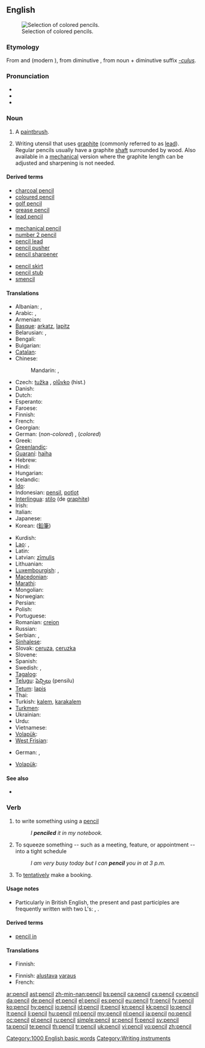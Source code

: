 ==English==
{{wikipedia}}
[[Image:Colouring pencils.jpg|thumb|Selection of colored pencils.]]

===Etymology===
From {{etyl|xno}} and {{etyl|fro}} {{term|pincil}} (modern {{term|pinceau||paintbrush}}), from {{etyl|la}} diminutive {{term|peniculus||brush}}, from noun {{term|penis||tail}} + diminutive suffix ''[[-culus]]''.

===Pronunciation===
* {{IPA|/pɛnsəl/}}
* {{audio|en-us-pencil.ogg|Audio (US)}}
* {{rhymes|ɛnsəl}}

===Noun===
{{en-noun}}

# {{obsolete}} A [[paintbrush]].
# Writing utensil that uses [[graphite]] (commonly referred to as [[lead]]). Regular pencils usually have a graphite [[shaft]] surrounded by wood. Also available in a [[mechanical]] version where the graphite length can be adjusted and sharpening is not needed.

====Derived terms====
{{rel-top3|Terms derived from ''pencil'' (noun)}}
* [[charcoal pencil]]
* [[coloured pencil]]
* [[golf pencil]]
* [[grease pencil]]
* [[lead pencil]]
{{rel-mid3}}
* [[mechanical pencil]]
* [[number 2 pencil]]
* [[pencil lead]]
* [[pencil pusher]]
* [[pencil sharpener]]
{{rel-mid3}}
* [[pencil skirt]]
* [[pencil stub]]
* [[smencil]]
{{rel-bottom}}

====Translations====
{{trans-top|graphite writing-instrument}}
* Albanian: {{t-|sq|laps|xs=Albanian}}, {{t-|sq|kalem|xs=Albanian}}
* Arabic: {{t+|ar|قلم|m|tr=qálam}},  {{t|ar|قلم رصاص|m|tr=qálam raSaaS}}
* Armenian: {{t-|hy|մատիտ|tr=matit}}
* [[Basque]]: [[arkatz]], [[lapitz]]
* Belarusian: {{t|be|аловак|m|tr=alóvak|sc=Cyrl}}, {{t|be|карандаш|m|tr=karandáš|sc=Cyrl}}
* Bengali: {{t|bn|পেনসিল|tr=pēnsil|sc=Beng|xs=Bengali}}
* Bulgarian: {{t+|bg|молив|m|tr=moliv}}
* [[Catalan]]: {{t|ca|llapis|m}}
* Chinese:
*: Mandarin: {{t-|cmn|鉛筆|sc=Hani}}, {{t-|cmn|铅笔|tr=qiānbǐ|sc=Hani}}
* Czech: [[tužka]] {{f}}, [[olůvko]] (hist.) {{n}}
* Danish: {{t-|da|blyant|c}}
* Dutch: {{t+|nl|potlood|n}}
* Esperanto: {{t-|eo|krajono|xs=Esperanto}}
* Faroese: {{t-|fo|blýantur|m|xs=Faroese}}
* Finnish: {{t+|fi|lyijykynä}}
* French: {{t+|fr|crayon|m}}
* Georgian: {{t|ka|ფანქარი|tr=p'ank'ari|sc=Geor}}
* German: (''non-colored'') {{t+|de|Bleistift|m}}, (''colored'') {{t+|de|Buntstift|m}}
* Greek: {{t+|el|μολύβι|n|tr=molívi}}
* [[Greenlandic]]: {{t-|kl|aqerluusaq|xs=Greenlandic}}
* [[Guaraní]]: [[haiha]]
* Hebrew: {{t+|he|עיפרון|m|alt=עיפרון \ עִפָּרוֹן|tr=iparón}}
* Hindi: {{t|hi|पेन्सिल|f|tr=pensil|xs=Hindi}}
* Hungarian: {{t+|hu|ceruza}}
* Icelandic: {{t+|is|blýantur|m}}
* [[Ido]]: {{t+|io|krayono|xs=Ido}}
* Indonesian: [[pensil]], [[potlot]]
* [[Interlingua]]: [[stilo]] (de [[graphite]])
* Irish: {{t-|ga|peann luaidhe|xs=Irish|m}}
* Italian: {{t+|it|matita|f}}
* Japanese: {{t+|ja|鉛筆|tr=えんぴつ, enpitsu}}
* Korean: {{t+|ko|연필|tr=yeonpil|sc=Hang}} ([[鉛筆]])
{{trans-mid}}
* Kurdish: {{ku-Arab|[[پێنووس]]}}
* [[Lao]]: {{t|lo|ສໍ|tr=söö|sc=Laoo}}, {{t|lo|ສໍດໍາ|tr=söödam|sc=Laoo}}
* Latin: {{t+|la|plumbum}}
* Latvian: [[zīmulis]] {{m}}
* Lithuanian: {{t-|lt|pieštukas|m|xs=Lithuanian}}
* [[Luxembourgish]]: {{t|lb|Bläistëft|n}}, {{t|lb|Kräijong|n}}
* [[Macedonian]]: {{t-|mk|молив|m|tr=móliv}}
* [[Marathi]]: {{t|mr|पेन्सिल|sc=Deva|xs=Marathi}}
* Mongolian: {{t-|mn|харандаа|tr=harandaa|sc=Cyrl|xs=Mongolian}}
* Norwegian: {{t+|no|blyant}}
* Persian: {{t-|fa|مداد|tr=medâd|xs=Persian}}
* Polish: {{t+|pl|ołówek|m}}
* Portuguese: {{t+|pt|lápis|m}}
* Romanian: [[creion]] {{n}}
* Russian: {{t+|ru|карандаш|m|tr=karandáš}}
* Serbian: {{t-|sr|olovka|f}}, {{t-|sr|pisaljka|f}}
* [[Sinhalese]]: {{t|si|පැන්සල|tr=pänsala|sc=Sinh|xs=Sinhalese}}
* Slovak: [[ceruza]], [[ceruzka]] {{f}}
* Slovene: {{t+|sl|svinčnik|m}}
* Spanish: {{t+|es|lápiz|m}}
* Swedish: {{t+|sv|blyertspenna|c}}, {{t+|sv|penna|c}}
* [[Tagalog]]: {{t-|tl|lapis|xs=Tagalog}}
* [[Telugu]]: [[పెన్సిలు]] (pensilu)
* [[Tetum]]: [[lapis]]
* Thai: {{t|th|ดินสอ|tr=dinsǎaw|sc=Thai}}
* Turkish: [[kalem]], [[karakalem]]
* [[Turkmen]]: {{t|tk|galam}}
* Ukrainian: {{t|uk|олівець|m|tr=olivéc'|sc=Cyrl}}
* Urdu: {{t|ur|پنسل|f|tr=pensil|sc=ur-Arab}}
* Vietnamese: {{t-|vi|bút chì|xs=Vietnamese}}
* [[Volapük]]: {{t|vo|stib}}
* [[West Frisian]]: {{t+|fy|potlead|n|xs=West Frisian}}
{{trans-bottom}}

{{trans-top|slate writing-instrument}}
* German: {{t|de|Griffel|m}}, {{t|de|Tafelstift|m}}
{{trans-mid}}
* [[Volapük]]: {{t|vo|gliv}}
{{trans-bottom}}

====See also====
* {{pedialite}}

===Verb===
{{en-verb}}

# to write something using a [[pencil]]
#: ''I '''penciled''' it in my notebook.''
# To squeeze something -- such as a meeting, feature, or appointment -- into a tight schedule
#: ''I am very busy today but I can '''pencil''' you in at 3 p.m.''
# To [[tentatively]] make a booking.

====Usage notes====
* Particularly in British English, the present and past participles are frequently written with two L's: {{en-term|pencilling}}, {{en-term|pencilled}}.

====Derived terms====
* [[pencil in]]

====Translations====

{{trans-top|to squeeze into a tight schedule}}
* Finnish: {{t-|fi|tunkea}}
{{trans-mid}}
{{trans-bottom}}

{{trans-top|to make a tentative booking}}
* Finnish: {{t+|fi|tehdä}} [[alustava]] [[varaus]]
* French: {{t|fr|poser une option}}
{{trans-mid}}
{{trans-bottom}}

[[Category:1000 English basic words]]
[[Category:Writing instruments]]

[[ar:pencil]]
[[ast:pencil]]
[[zh-min-nan:pencil]]
[[bs:pencil]]
[[ca:pencil]]
[[cs:pencil]]
[[cy:pencil]]
[[da:pencil]]
[[de:pencil]]
[[et:pencil]]
[[el:pencil]]
[[es:pencil]]
[[eu:pencil]]
[[fr:pencil]]
[[fy:pencil]]
[[ko:pencil]]
[[hy:pencil]]
[[io:pencil]]
[[id:pencil]]
[[it:pencil]]
[[kn:pencil]]
[[kk:pencil]]
[[lo:pencil]]
[[lt:pencil]]
[[li:pencil]]
[[hu:pencil]]
[[ml:pencil]]
[[my:pencil]]
[[nl:pencil]]
[[ja:pencil]]
[[no:pencil]]
[[oc:pencil]]
[[pl:pencil]]
[[ru:pencil]]
[[simple:pencil]]
[[sr:pencil]]
[[fi:pencil]]
[[sv:pencil]]
[[ta:pencil]]
[[te:pencil]]
[[th:pencil]]
[[tr:pencil]]
[[uk:pencil]]
[[vi:pencil]]
[[vo:pencil]]
[[zh:pencil]]